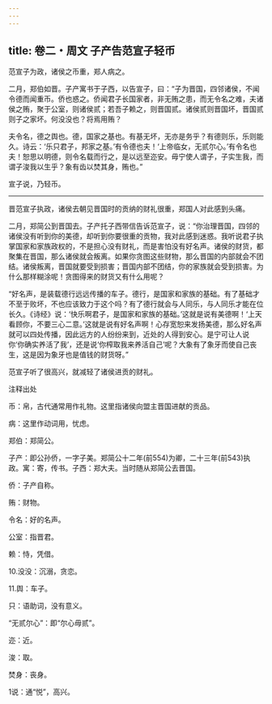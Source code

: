 ```yaml
---
---
---
```

title: 卷二・周文 子产告范宣子轻币
---

范宣子为政，诸侯之币重，郑人病之。

二月，郑伯如晋。子产寓书于子西，以告宣子，曰：“子为晋国，四邻诸侯，不闻令德而闻重币。侨也惑之。侨闻君子长国家者，非无贿之患，而无令名之难，夫诸侯之贿，聚于公室，则诸侯贰；若吾子赖之，则晋国贰。诸侯贰则晋国坏，晋国贰则子之家坏。何没没也？将焉用贿？

夫令名，德之舆也。德，国家之基也。有基无坏，无亦是务乎？有德则乐，乐则能久。诗云：‘乐只君子，邦家之基。’有令德也夫！‘上帝临女，无贰尔心。’有令名也夫！恕思以明德，则令名载而行之，是以远至迩安。毋宁使人谓子，子实生我，而谓子浚我以生乎？象有齿以焚其身，贿也。”

宣子说，乃轻币。

----------------

晋范宣子执政，诸侯去朝见晋国时的贡纳的财礼很重，郑国人对此感到头痛。

二月，郑简公到晋国去。子产托子西带信告诉范宣子，说：“你治理晋国，四邻的诸侯没有听到你的美德，却听到你要很重的贡物，我对此感到迷惑。我听说君子执掌国家和家族政权的，不是担心没有财礼，而是害怕没有好名声。诸侯的财货，都聚集在晋国，那么诸侯就会叛离。如果你贪图这些财物，那么晋国的内部就会不团结。诸侯叛离，晋国就要受到损害；晋国内部不团结，你的家族就会受到损害。为什么那样糊涂呢！贪图得来的财货又有什么用呢？

“好名声，是装载德行远远传播的车子。德行，是国家和家族的基础。有了基础才不至于败坏，不也应该致力于这个吗？有了德行就会与人同乐，与人同乐才能在位长久。《诗经》说：‘快乐啊君子，是国家和家族的基础。’这就是说有美德啊！‘上天看顾你，不要三心二意。’这就是说有好名声啊！心存宽恕来发扬美德，那么好名声就可以四处传播，因此远方的人纷纷来到，近处的人得到安心。是宁可让人说你‘你确实养活了我’，还是说‘你榨取我来养活自己’呢？大象有了象牙而使自己丧生，这是因为象牙也是值钱的财货呀。”

范宣子听了很高兴，就减轻了诸侯进贡的财礼。

注释出处

币：帛，古代通常用作礼物。这里指诸侯向盟主晋国进献的贡品。

病：这里作动词用，忧虑。

郑伯：郑简公。

子产：即公孙侨，一字子美。郑简公十二年(前554)为卿，二十三年(前543)执政。寓：寄，传书。子西：郑大夫。当时随从郑简公去晋国。

侨：子产自称。

贿：财物。

令名：好的名声。

公室：指晋君。

赖：恃，凭借。

10.没没：沉溺，贪恋。

11.舆：车子。

只：语助词，没有意义。

“无贰尔心”：即“尔心毋贰”。

迩：近。

浚：取。

焚身：丧身。

1说：通“悦”，高兴。

